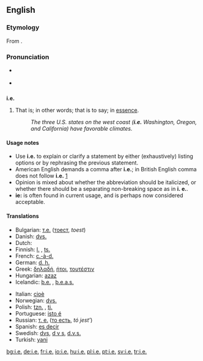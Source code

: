 {{see|ie|IE|-ie}}
==English==

===Etymology===
From {{L.}} {{term|lang=la|id est||that is}}.

===Pronunciation===
* {{a|RP|US}} {{IPA|/ˌaɪˈi:/}}
* {{audio|en-us-i.e..ogg|Audio (US)}}

==={{abbreviation}}===
'''i.e.'''

# {{context|[[initialism]]}} That is; in other words; that is to say; in [[essence]].
#: ''The three U.S. states on the west coast ('''i.e.''' Washington, Oregon, and California) have favorable climates.''

====Usage notes====
*Use '''i.e.''' to explain or clarify a statement by either (exhaustively) listing options or by rephrasing the previous statement.
*American English demands a comma after '''i.e.'''; in British English comma does not follow '''i.e.''' [http://dictionary.reference.com/help/faq/language/g58.html]
*Opinion is mixed about whether the abbreviation should be italicized, or whether there should be a separating non-breaking space as in '''i.&nbsp;e.'''.
*'''ie:''' is often found in current usage, and is perhaps now considered acceptable.

====Translations====
{{trans-top|that is}}
*Bulgarian: [[т.е.]] ([[тоест]], ''toest'')
*Danish: [[dvs.]] {{i|[[det]] [[vil]] [[sige]]}}
*Dutch: {{t|nl|d.w.z.}} {{i|[[dat]] [[wil]] [[zeggen]]}}
*Finnish: [[l.]] {{i|[[eli]]}}, [[ts.]] {{i|[[toisin sanoen]]}}
*French: [[c.-à-d.]]
*German: [[d. h.]] {{i|[[das heißt]]}}
*Greek: [[δηλαδή]], [[ήτοι]], [[τουτέστιν]]
*Hungarian: [[azaz]]
*Icelandic: [[þ.e.]] {{i|[[það]] [[er]]}}, [[þ.e.a.s.]] {{i|[[það]] [[er]] [[að]] [[segja]]}}
{{trans-mid}}
*Italian: [[cioè]]
*Norwegian: [[dvs.]]
*Polish: [[tzn.]] {{i|[[to]] [[znaczy]]}}, [[tj.]] {{i|[[to]] [[jest]]}}
*Portuguese: [[isto é]]
*Russian: [[т. е.]] ([[то есть]], ''tó jest’'')
*Spanish: [[es decir]]
*Swedish: [[dvs]], [[d v s]], [[d.v.s.]] {{i|[[det]] [[vill]] [[säga]]}}
*Turkish: [[yani]]
{{trans-bottom}}

[[bg:i.e.]]
[[de:i.e.]]
[[fr:i.e.]]
[[io:i.e.]]
[[hu:i.e.]]
[[pl:i.e.]]
[[pt:i.e.]]
[[sv:i.e.]]
[[tr:i.e.]]